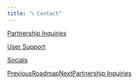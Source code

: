 ```yaml
---
title: "📞 Contact"
---
```


[Partnership Inquiries](/contact/partnership-inquiries)

[User Support](/contact/user-support)

[Socials](/contact/socials)

[PreviousRoadmap](/roadmap)[NextPartnership Inquiries](/contact/partnership-inquiries)
